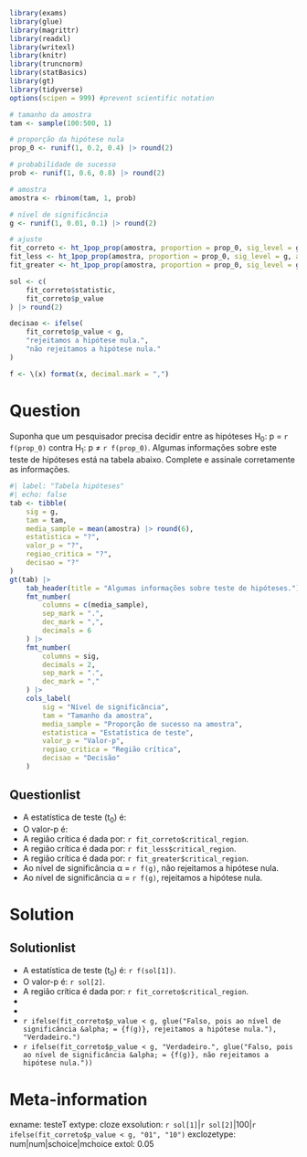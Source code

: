 ```r
library(exams)
library(glue)
library(magrittr)
library(readxl)
library(writexl)
library(knitr)
library(truncnorm)
library(statBasics)
library(gt)
library(tidyverse)
options(scipen = 999) #prevent scientific notation

# tamanho da amostra
tam <- sample(100:500, 1)

# proporção da hipótese nula
prop_0 <- runif(1, 0.2, 0.4) |> round(2)

# probabilidade de sucesso
prob <- runif(1, 0.6, 0.8) |> round(2)

# amostra
amostra <- rbinom(tam, 1, prob)

# nível de significância
g <- runif(1, 0.01, 0.1) |> round(2)

# ajuste
fit_correto <- ht_1pop_prop(amostra, proportion = prop_0, sig_level = g)
fit_less <- ht_1pop_prop(amostra, proportion = prop_0, sig_level = g, alternative = "less")
fit_greater <- ht_1pop_prop(amostra, proportion = prop_0, sig_level = g, alternative = "greater")

sol <- c(
    fit_correto$statistic,
    fit_correto$p_value
) |> round(2)

decisao <- ifelse(
    fit_correto$p_value < g,
    "rejeitamos a hipótese nula.",
    "não rejeitamos a hipótese nula."
)

f <- \(x) format(x, decimal.mark = ",")
```

Question
========

Suponha que um pesquisador precisa decidir entre as hipóteses H~0~: p = `r f(prop_0)` contra H~1~: p &#8800; `r f(prop_0)`. Algumas informações sobre este teste de hipóteses está na tabela abaixo. Complete e assinale corretamente as informações.

```r
#| label: "Tabela hipóteses"
#| echo: false
tab <- tibble(
    sig = g,
    tam = tam,
    media_sample = mean(amostra) |> round(6),
    estatistica = "?",
    valor_p = "?",
    regiao_critica = "?",
    decisao = "?"
)
gt(tab) |>
    tab_header(title = "Algumas informações sobre teste de hipóteses.") |>
    fmt_number(
        columns = c(media_sample),
        sep_mark = ".",
        dec_mark = ",",
        decimals = 6
    ) |>
    fmt_number(
        columns = sig,
        decimals = 2,
        sep_mark = ".",
        dec_mark = ","
    ) |>
    cols_label(
        sig = "Nível de significância",
        tam = "Tamanho da amostra",
        media_sample = "Proporção de sucesso na amostra",
        estatistica = "Estatística de teste",
        valor_p = "Valor-p",
        regiao_critica = "Região crítica",
        decisao = "Decisão"
    )
```

Questionlist
------------

* A estatística de teste (t~0~) é:
* O valor-p é:
* A região crítica é dada por: `r fit_correto$critical_region`.
* A região crítica é dada por: `r fit_less$critical_region`.
* A região crítica é dada por: `r fit_greater$critical_region`.
* Ao nível de significância &alpha; = `r f(g)`, não rejeitamos a hipótese nula.
* Ao nível de significância &alpha; = `r f(g)`, rejeitamos a hipótese nula.

Solution
========
Solutionlist
------------

* A estatística de teste (t~0~) é: `r f(sol[1])`.
* O valor-p é: `r sol[2]`.
* A região crítica é dada por: `r fit_correto$critical_region`.
* 
* 
* `r ifelse(fit_correto$p_value < g, glue("Falso, pois ao nível de significância &alpha; = {f(g)}, rejeitamos a hipótese nula."), "Verdadeiro.")`
* `r ifelse(fit_correto$p_value < g, "Verdadeiro.", glue("Falso, pois ao nível de significância &alpha; = {f(g)}, não rejeitamos a hipótese nula."))` 

Meta-information
================
exname: testeT
extype: cloze
exsolution: `r sol[1]`|`r sol[2]`|100|`r ifelse(fit_correto$p_value < g, "01", "10")`
exclozetype: num|num|schoice|mchoice
extol: 0.05